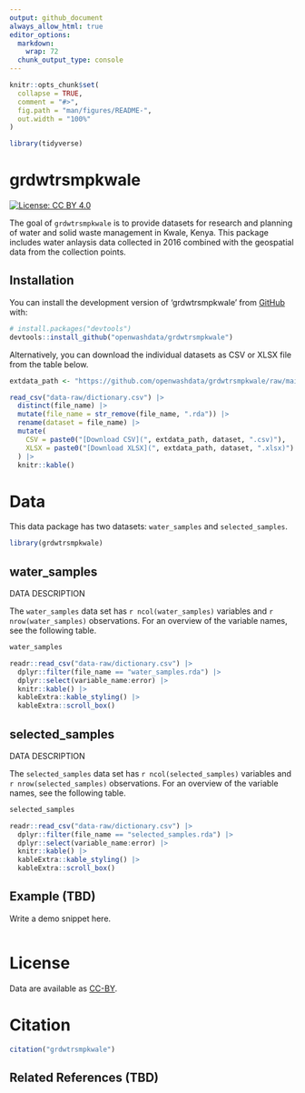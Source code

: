 ```yaml
---
output: github_document
always_allow_html: true
editor_options: 
  markdown: 
    wrap: 72
  chunk_output_type: console
---
```


<!-- README.md is generated from README.Rmd. Please edit that file -->

```r
knitr::opts_chunk$set(
  collapse = TRUE,
  comment = "#>",
  fig.path = "man/figures/README-",
  out.width = "100%"
)

library(tidyverse)
```

# grdwtrsmpkwale

<!-- badges: start -->

[![License: CC BY
4.0](https://img.shields.io/badge/License-CC_BY_4.0-lightgrey.svg)](https://creativecommons.org/licenses/by/4.0/)

<!-- badges: end -->

The goal of `grdwtrsmpkwale` is to provide datasets for research and
planning of water and solid waste management in Kwale, Kenya. This
package includes water anlaysis data collected in 2016 combined with the
geospatial data from the collection points.

## Installation

You can install the development version of 'grdwtrsmpkwale' from
[GitHub](https://github.com/openwashdata/grdwtrsmpkwale) with:

``` r
# install.packages("devtools")
devtools::install_github("openwashdata/grdwtrsmpkwale")
```

Alternatively, you can download the individual datasets as CSV or XLSX
file from the table below.

```r

extdata_path <- "https://github.com/openwashdata/grdwtrsmpkwale/raw/main/inst/extdata/"

read_csv("data-raw/dictionary.csv") |> 
  distinct(file_name) |> 
  mutate(file_name = str_remove(file_name, ".rda")) |> 
  rename(dataset = file_name) |> 
  mutate(
    CSV = paste0("[Download CSV](", extdata_path, dataset, ".csv)"),
    XLSX = paste0("[Download XLSX](", extdata_path, dataset, ".xlsx)")
  ) |> 
  knitr::kable()

```

# Data

This data package has two datasets: `water_samples` and
`selected_samples`.

```r
library(grdwtrsmpkwale)
```

## water_samples

DATA DESCRIPTION

The `water_samples` data set has `r ncol(water_samples)` variables and
`r nrow(water_samples)` observations. For an overview of the variable
names, see the following table.

```r
water_samples
```

```r
readr::read_csv("data-raw/dictionary.csv") |>
  dplyr::filter(file_name == "water_samples.rda") |>
  dplyr::select(variable_name:error) |> 
  knitr::kable() |> 
  kableExtra::kable_styling() |> 
  kableExtra::scroll_box()
```

##  selected_samples

DATA DESCRIPTION

The `selected_samples` data set has `r ncol(selected_samples)` variables
and `r nrow(selected_samples)` observations. For an overview of the
variable names, see the following table.

```r
selected_samples
```

```r
readr::read_csv("data-raw/dictionary.csv") |> 
  dplyr::filter(file_name == "selected_samples.rda") |> 
  dplyr::select(variable_name:error) |>  
  knitr::kable() |> 
  kableExtra::kable_styling() |> 
  kableExtra::scroll_box()
```

## Example (TBD)

Write a demo snippet here.

```r
```

# License

Data are available as
[CC-BY](https://github.com/openwashdata/grdwtrsmpkwale/blob/main/LICENSE.md).

# Citation

```r
citation("grdwtrsmpkwale")
```

## Related References (TBD)
